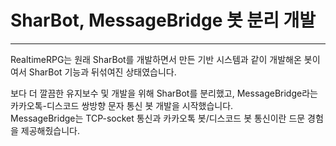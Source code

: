 # SharBot, MessageBridge 봇 분리 개발

---

RealtimeRPG는 원래 SharBot를 개발하면서 만든 기반 시스템과 같이 개발해온 봇이여서 SharBot 기능과 뒤섞여진 상태였습니다.

보다 더 깔끔한 유지보수 및 개발을 위해 SharBot를 분리했고, MessageBridge라는 카카오톡-디스코드 쌍방향 문자 통신 봇 개발을 시작했습니다.  
MessageBridge는 TCP-socket 통신과 카카오톡 봇/디스코드 봇 통신이란 드문 경험을 제공해줬습니다.

<RepoCard username="sharlottes" repository="SharBot" />
<RepoCard username="sharlottes" repository="MessageBridge" />
